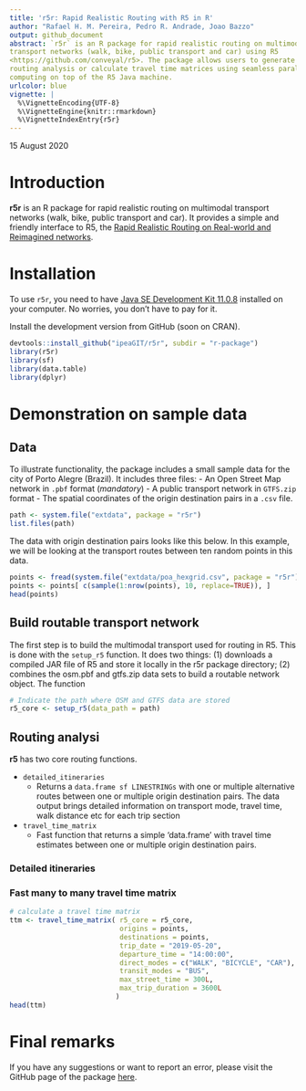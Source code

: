 ```yaml
---
title: 'r5r: Rapid Realistic Routing with R5 in R'
author: "Rafael H. M. Pereira, Pedro R. Andrade, Joao Bazzo"
output: github_document
abstract: `r5r` is an R package for rapid realistic routing on multimodal 
transport networks (walk, bike, public transport and car) using R5 
<https://github.com/conveyal/r5>. The package allows users to generate detailed
routing analysis or calculate travel time matrices using seamless parallel 
computing on top of the R5 Java machine.
urlcolor: blue
vignette: |
  %\VignetteEncoding{UTF-8}
  %\VignetteEngine{knitr::rmarkdown}
  %\VignetteIndexEntry{r5r}
---
```

15 August 2020

# Introduction 

**r5r** is an R package for rapid realistic routing on multimodal transport 
networks (walk, bike, public transport and car). It provides a simple and 
friendly interface to R5, the [Rapid Realistic Routing on Real-world and Reimagined networks](https://github.com/conveyal/r5).

# Installation
To use `r5r`, you need to have [Java SE Development Kit 11.0.8](https://www.oracle.com/java/technologies/javase-jdk11-downloads.html) 
installed on your computer. No worries, you don't have to pay for it.

Install the development version from GitHub (soon on CRAN).

```r
devtools::install_github("ipeaGIT/r5r", subdir = "r-package")
library(r5r)
library(sf)
library(data.table)
library(dplyr)

```

# Demonstration on sample data

## Data
To illustrate functionality, the package includes a small sample data for the 
city of Porto Alegre (Brazil). It includes three files:
- An Open Street Map network in `.pbf` format (*mandatory*)
- A public transport network in `GTFS.zip` format
- The spatial coordinates of the origin destination pairs in a `.csv` file.

```r
path <- system.file("extdata", package = "r5r")
list.files(path)

```
The data with origin destination pairs looks like this below. In this example, 
we will be looking at the transport routes between ten random points in this 
data.
```r
points <- fread(system.file("extdata/poa_hexgrid.csv", package = "r5r"))
points <- points[ c(sample(1:nrow(points), 10, replace=TRUE)), ]
head(points)

```

## Build routable transport network

The first step is to build the multimodal transport used for routing in R5. This
is done with the `setup_r5` function. It does two things: (1) downloads a compiled JAR file
of R5 and store it locally in the r5r package directory; (2) combines the osm.pbf and gtfs.zip data sets to build a routable network object. The function 

```r
# Indicate the path where OSM and GTFS data are stored
r5_core <- setup_r5(data_path = path)

```

## Routing analysi

**r5** has two core routing functions.

- `detailed_itineraries`
   * Returns a `data.frame sf LINESTRINGs` with one or multiple alternative routes
   between one or multiple origin destination pairs. The data output brings 
   detailed information on transport mode, travel time, walk distance etc for 
   each trip section
 
- `travel_time_matrix`
   * Fast function that returns a simple 'data.frame' with travel time 
   estimates between one or multiple origin destination pairs.
   
### Detailed itineraries

### Fast many to many travel time matrix


```r
# calculate a travel time matrix
ttm <- travel_time_matrix( r5_core = r5_core,
                           origins = points,
                           destinations = points,
                           trip_date = "2019-05-20",
                           departure_time = "14:00:00",
                           direct_modes = c("WALK", "BICYCLE", "CAR"),
                           transit_modes = "BUS",
                           max_street_time = 300L,
                           max_trip_duration = 3600L
                          )
head(ttm)
```



# Final remarks

If you have any suggestions or want to report an error, please visit the GitHub page of the package [here](https://github.com/ipeaGIT/r5r).
